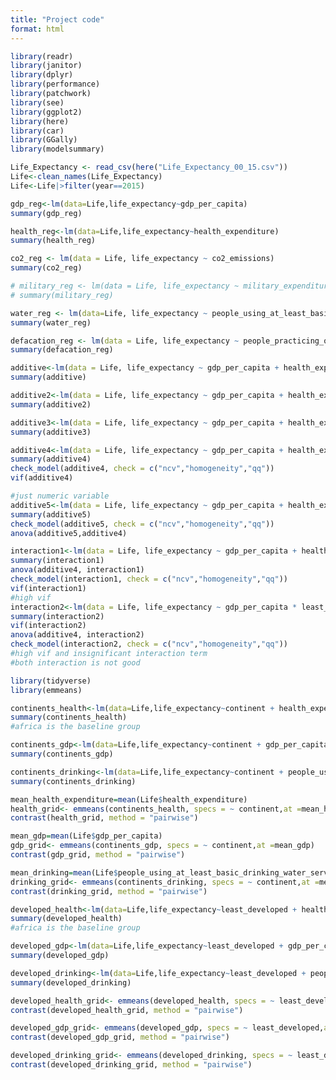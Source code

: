 ```yaml
---
title: "Project code"
format: html
---
```


```r
library(readr)
library(janitor)
library(dplyr)
library(performance)
library(patchwork)
library(see)
library(ggplot2)
library(here)
library(car)
library(GGally)
library(modelsummary)
```

```r
Life_Expectancy <- read_csv(here("Life_Expectancy_00_15.csv"))
Life<-clean_names(Life_Expectancy)
Life<-Life|>filter(year==2015)
```

```r
gdp_reg<-lm(data=Life,life_expectancy~gdp_per_capita)
summary(gdp_reg)

health_reg<-lm(data=Life,life_expectancy~health_expenditure)
summary(health_reg)

co2_reg <- lm(data = Life, life_expectancy ~ co2_emissions)
summary(co2_reg)

# military_reg <- lm(data = Life, life_expectancy ~ military_expenditure)
# summary(military_reg)

water_reg <- lm(data=Life, life_expectancy ~ people_using_at_least_basic_drinking_water_services)
summary(water_reg)

defacation_reg <- lm(data = Life, life_expectancy ~ people_practicing_open_defecation)
summary(defacation_reg)

```

```r
additive<-lm(data = Life, life_expectancy ~ gdp_per_capita + health_expenditure + co2_emissions + people_using_at_least_basic_drinking_water_services + people_practicing_open_defecation )
summary(additive)

additive2<-lm(data = Life, life_expectancy ~ gdp_per_capita + health_expenditure + co2_emissions + people_using_at_least_basic_drinking_water_services )
summary(additive2)

additive3<-lm(data = Life, life_expectancy ~ gdp_per_capita + health_expenditure + people_using_at_least_basic_drinking_water_services )
summary(additive3)

additive4<-lm(data = Life, life_expectancy ~ gdp_per_capita + health_expenditure + people_using_at_least_basic_drinking_water_services +least_developed+continent)
summary(additive4)
check_model(additive4, check = c("ncv","homogeneity","qq"))
vif(additive4)

#just numeric variable
additive5<-lm(data = Life, life_expectancy ~ gdp_per_capita + health_expenditure + people_using_at_least_basic_drinking_water_services)
summary(additive5)
check_model(additive5, check = c("ncv","homogeneity","qq"))
anova(additive5,additive4)

interaction1<-lm(data = Life, life_expectancy ~ gdp_per_capita + health_expenditure + people_using_at_least_basic_drinking_water_services *least_developed)
summary(interaction1)
anova(additive4, interaction1)
check_model(interaction1, check = c("ncv","homogeneity","qq"))
vif(interaction1) 
#high vif
interaction2<-lm(data = Life, life_expectancy ~ gdp_per_capita * least_developed+ health_expenditure + people_using_at_least_basic_drinking_water_services)
summary(interaction2)
vif(interaction2)
anova(additive4, interaction2)
check_model(interaction2, check = c("ncv","homogeneity","qq"))
#high vif and insignificant interaction term
#both interaction is not good 

```

```r
library(tidyverse)
library(emmeans)
```

```r
continents_health<-lm(data=Life,life_expectancy~continent + health_expenditure)
summary(continents_health)
#africa is the baseline group

continents_gdp<-lm(data=Life,life_expectancy~continent + gdp_per_capita)
summary(continents_gdp)

continents_drinking<-lm(data=Life,life_expectancy~continent + people_using_at_least_basic_drinking_water_services )
summary(continents_drinking)
```

```r

mean_health_expenditure=mean(Life$health_expenditure)
health_grid<- emmeans(continents_health, specs = ~ continent,at =mean_health_expenditure)
contrast(health_grid, method = "pairwise")

mean_gdp=mean(Life$gdp_per_capita)
gdp_grid<- emmeans(continents_gdp, specs = ~ continent,at =mean_gdp)
contrast(gdp_grid, method = "pairwise")

mean_drinking=mean(Life$people_using_at_least_basic_drinking_water_services)
drinking_grid<- emmeans(continents_drinking, specs = ~ continent,at =mean_drinking)
contrast(drinking_grid, method = "pairwise")

```

```r
developed_health<-lm(data=Life,life_expectancy~least_developed + health_expenditure)
summary(developed_health)
#africa is the baseline group

developed_gdp<-lm(data=Life,life_expectancy~least_developed + gdp_per_capita)
summary(developed_gdp)

developed_drinking<-lm(data=Life,life_expectancy~least_developed + people_using_at_least_basic_drinking_water_services )
summary(developed_drinking)
```

```r
developed_health_grid<- emmeans(developed_health, specs = ~ least_developed,at =mean_health_expenditure)
contrast(developed_health_grid, method = "pairwise")

developed_gdp_grid<- emmeans(developed_gdp, specs = ~ least_developed,at =mean_gdp)
contrast(developed_gdp_grid, method = "pairwise")

developed_drinking_grid<- emmeans(developed_drinking, specs = ~ least_developed,at =mean_drinking)
contrast(developed_drinking_grid, method = "pairwise")
```

